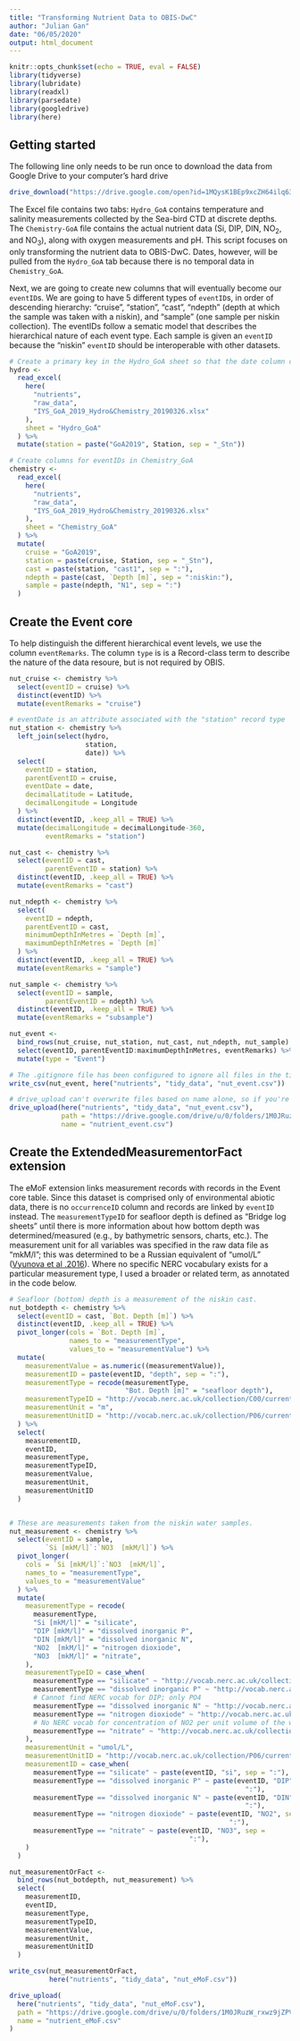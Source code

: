 ```yaml
---
title: "Transforming Nutrient Data to OBIS-DwC"
author: "Julian Gan"
date: "06/05/2020"
output: html_document
---
```


```r
knitr::opts_chunk$set(echo = TRUE, eval = FALSE)
library(tidyverse)
library(lubridate)
library(readxl)
library(parsedate)
library(googledrive)
library(here)
```

## Getting started

The following line only needs to be run once to download the data from Google Drive to your computer's hard drive

```r
drive_download("https://drive.google.com/open?id=1MQysK1BEp9xcZH64ilq63Sx3ri5SJYCx", path = here("nutrients", "raw_data", "IYS_GoA_2019_Hydro&Chemistry_20190326.xlsx"))
```

The Excel file contains two tabs: `Hydro_GoA` contains temperature and salinity measurements collected by the Sea-bird CTD at discrete depths. The `Chemistry-GoA` file contains the actual nutrient data (Si, DIP, DIN, NO<sub>2</sub>, and NO<sub>3</sub>), along with oxygen measurements and pH. This script focuses on only transforming the nutrient data to OBIS-DwC. Dates, however, will be pulled from the `Hydro_GoA` tab because there is no temporal data in `Chemistry_GoA`.

Next, we are going to create new columns that will eventually become our `eventID`s. We are going to have 5 different types of `eventID`s, in order of descending hierarchy: "cruise", "station", "cast", "ndepth" (depth at which the sample was taken with a niskin), and "sample" (one sample per niskin collection). The eventIDs follow a sematic model that describes the hierarchical nature of each event type. Each sample is given an `eventID` because the "niskin" `eventID` should be interoperable with other datasets.

```r
# Create a primary key in the Hydro_GoA sheet so that the date column can be joined to Chemistry_GoA
hydro <-
  read_excel(
    here(
      "nutrients",
      "raw_data",
      "IYS_GoA_2019_Hydro&Chemistry_20190326.xlsx"
    ),
    sheet = "Hydro_GoA"
  ) %>%
  mutate(station = paste("GoA2019", Station, sep = "_Stn"))

# Create columns for eventIDs in Chemistry_GoA
chemistry <-
  read_excel(
    here(
      "nutrients",
      "raw_data",
      "IYS_GoA_2019_Hydro&Chemistry_20190326.xlsx"
    ),
    sheet = "Chemistry_GoA"
  ) %>%
  mutate(
    cruise = "GoA2019",
    station = paste(cruise, Station, sep = "_Stn"),
    cast = paste(station, "cast1", sep = ":"),
    ndepth = paste(cast, `Depth [m]`, sep = ":niskin:"),
    sample = paste(ndepth, "N1", sep = ":")
  )
```


## Create the Event core

To help distinguish the different hierarchical event levels, we use the column `eventRemarks`. The column `type` is is a Record-class term to describe the nature of the data resoure, but is not required by OBIS.

```r
nut_cruise <- chemistry %>%
  select(eventID = cruise) %>%
  distinct(eventID) %>%
  mutate(eventRemarks = "cruise")

# eventDate is an attribute associated with the "station" record type
nut_station <- chemistry %>%
  left_join(select(hydro,
                   station,
                   date)) %>%
  select(
    eventID = station,
    parentEventID = cruise,
    eventDate = date,
    decimalLatitude = Latitude,
    decimalLongitude = Longitude
  ) %>%
  distinct(eventID, .keep_all = TRUE) %>%
  mutate(decimalLongitude = decimalLongitude-360,
         eventRemarks = "station")

nut_cast <- chemistry %>%
  select(eventID = cast,
         parentEventID = station) %>%
  distinct(eventID, .keep_all = TRUE) %>%
  mutate(eventRemarks = "cast")

nut_ndepth <- chemistry %>%
  select(
    eventID = ndepth,
    parentEventID = cast,
    minimumDepthInMetres = `Depth [m]`,
    maximumDepthInMetres = `Depth [m]`
  ) %>%
  distinct(eventID, .keep_all = TRUE) %>%
  mutate(eventRemarks = "sample")

nut_sample <- chemistry %>%
  select(eventID = sample,
         parentEventID = ndepth) %>%
  distinct(eventID, .keep_all = TRUE) %>%
  mutate(eventRemarks = "subsample")

nut_event <-
  bind_rows(nut_cruise, nut_station, nut_cast, nut_ndepth, nut_sample) %>%
  select(eventID, parentEventID:maximumDepthInMetres, eventRemarks) %>% 
  mutate(type = "Event")
```

```r
# The .gitignore file has been configured to ignore all files in the tidy_data folder so no data gets pushed to the Git repository.
write_csv(nut_event, here("nutrients", "tidy_data", "nut_event.csv"))

# drive_upload can't overwrite files based on name alone, so if you're re-running this script after creating the first file, make sure to delete the older version from Google Drive.
drive_upload(here("nutrients", "tidy_data", "nut_event.csv"),
             path = "https://drive.google.com/drive/u/0/folders/1M0JRuzW_rxwz9jZPVV-oDv5AARUS2K2w",
             name = "nutrient_event.csv")
```


## Create the ExtendedMeasurementorFact extension 

The eMoF extension links measurement records with records in the Event core table. Since this dataset is comprised only of environmental abiotic data, there is no `occurrenceID` column and records are linked by `eventID` instead. The `measurementTypeID` for seafloor depth is defined as "Bridge log sheets" until there is more information about how bottom depth was determined/measured (e.g., by bathymetric sensors, charts, etc.). The measurement unit for all variables was specified in the raw data file as "mkM/l"; this was determined to be a Russian equivalent of "umol/L" ([Vyunova et al .2016](https://www.researchgate.net/publication/311473228_Synacton_and_individual_activity_of_synthetic_and_natural_corticotropins)). Where no specific NERC vocabulary exists for a particular measurement type, I used a broader or related term, as annotated in the code below.

```r
# Seafloor (bottom) depth is a measurement of the niskin cast.
nut_botdepth <- chemistry %>%
  select(eventID = cast, `Bot. Depth [m]`) %>%
  distinct(eventID, .keep_all = TRUE) %>%
  pivot_longer(cols = `Bot. Depth [m]`,
               names_to = "measurementType",
               values_to = "measurementValue") %>%
  mutate(
    measurementValue = as.numeric((measurementValue)),
    measurementID = paste(eventID, "depth", sep = ":"),
    measurementType = recode(measurementType,
                             "Bot. Depth [m]" = "seafloor depth"),
    measurementTypeID = "http://vocab.nerc.ac.uk/collection/C00/current/BRIDGE/",
    measurementUnit = "m",
    measurementUnitID = "http://vocab.nerc.ac.uk/collection/P06/current/ULAA/"
  ) %>%
  select(
    measurementID,
    eventID,
    measurementType,
    measurementTypeID,
    measurementValue,
    measurementUnit,
    measurementUnitID
  )


# These are measurements taken from the niskin water samples.
nut_measurement <- chemistry %>%
  select(eventID = sample,
         `Si [mkM/l]`:`NO3  [mkM/l]`) %>%
  pivot_longer(
    cols = `Si [mkM/l]`:`NO3  [mkM/l]`,
    names_to = "measurementType",
    values_to = "measurementValue"
  ) %>%
  mutate(
    measurementType = recode(
      measurementType,
      "Si [mkM/l]" = "silicate",
      "DIP [mkM/l]" = "dissolved inorganic P",
      "DIN [mkM/l]" = "dissolved inorganic N",
      "NO2  [mkM/l]" = "nitrogen dioxiode",
      "NO3  [mkM/l]" = "nitrate",
    ),
    measurementTypeID = case_when(
      measurementType == "silicate" ~ "http://vocab.nerc.ac.uk/collection/P01/current/SLCAZZXX/",
      measurementType == "dissolved inorganic P" ~ "http://vocab.nerc.ac.uk/collection/P01/current/PHOSXXDZ/",
      # Cannot find NERC vocab for DIP; only PO4
      measurementType == "dissolved inorganic N" ~ "http://vocab.nerc.ac.uk/collection/P01/current/DINXZZZZ/",
      measurementType == "nitrogen dioxiode" ~ "http://vocab.nerc.ac.uk/collection/S27/current/CS003170/",
      # No NERC vocab for concentration of NO2 per unit volume of the water body; only of atmosphere
      measurementType == "nitrate" ~ "http://vocab.nerc.ac.uk/collection/P01/current/NTRAXXDZ/"
    ),
    measurementUnit = "umol/L",
    measurementUnitID = "http://vocab.nerc.ac.uk/collection/P06/current/UPOX/",
    measurementID = case_when(
      measurementType == "silicate" ~ paste(eventID, "si", sep = ":"),
      measurementType == "dissolved inorganic P" ~ paste(eventID, "DIP", sep =
                                                           ":"),
      measurementType == "dissolved inorganic N" ~ paste(eventID, "DIN", sep =
                                                           ":"),
      measurementType == "nitrogen dioxiode" ~ paste(eventID, "NO2", sep =
                                                       ":"),
      measurementType == "nitrate" ~ paste(eventID, "NO3", sep =
                                             ":"),
    )
  )

nut_measurementOrFact <-
  bind_rows(nut_botdepth, nut_measurement) %>%
  select(
    measurementID,
    eventID,
    measurementType,
    measurementTypeID,
    measurementValue,
    measurementUnit,
    measurementUnitID
  )
```

```r
write_csv(nut_measurementOrFact,
          here("nutrients", "tidy_data", "nut_eMoF.csv"))

drive_upload(
  here("nutrients", "tidy_data", "nut_eMoF.csv"),
  path = "https://drive.google.com/drive/u/0/folders/1M0JRuzW_rxwz9jZPVV-oDv5AARUS2K2w",
  name = "nutrient_eMoF.csv"
)
```
